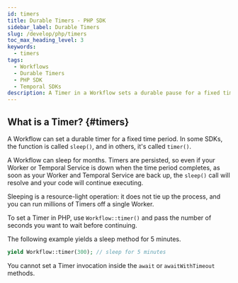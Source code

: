 ```yaml
---
id: timers
title: Durable Timers - PHP SDK
sidebar_label: Durable Timers
slug: /develop/php/timers
toc_max_heading_level: 3
keywords:
  - timers
tags:
  - Workflows
  - Durable Timers
  - PHP SDK
  - Temporal SDKs
description: A Timer in a Workflow sets a durable pause for a fixed time. Even after downtimes, your Workflow resumes execution. Lightweight and scalable, millions of Timers can run on a single Worker.
---
```


## What is a Timer? {#timers}

A Workflow can set a durable timer for a fixed time period.
In some SDKs, the function is called `sleep()`, and in others, it's called `timer()`.

A Workflow can sleep for months.
Timers are persisted, so even if your Worker or Temporal Service is down when the time period completes, as soon as your Worker and Temporal Service are back up, the `sleep()` call will resolve and your code will continue executing.

Sleeping is a resource-light operation: it does not tie up the process, and you can run millions of Timers off a single Worker.

To set a Timer in PHP, use `Workflow::timer()` and pass the number of seconds you want to wait before continuing.

The following example yields a sleep method for 5 minutes.

```php
yield Workflow::timer(300); // sleep for 5 minutes
```

You cannot set a Timer invocation inside the `await` or `awaitWithTimeout` methods.
